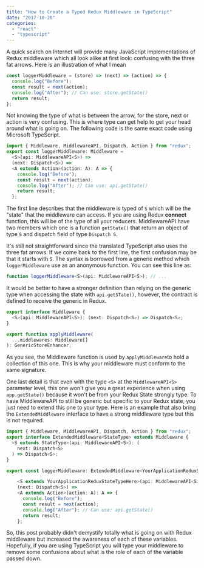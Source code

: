```yaml
---
title: "How to Create a Typed Redux Middleware in TypeScript"
date: "2017-10-20"
categories:
  - "react"
  - "typescript"
---
```


A quick search on Internet will provide many JavaScript implementations of Redux middleware which all look alike at first look: confusing with the three fat arrows. Here is an illustration of what I mean

```typescript
const loggerMiddleware = (store) => (next) => (action) => {
  console.log("Before");
  const result = next(action);
  console.log("After"); // Can use: store.getState()
  return result;
};
```

Not knowing the type of what is between the arrow, for the store, next or action is very confusing. This is where type can get help to get your head around what is going on. The following code is the same exact code using Microsoft TypeScript.

```typescript
import { Middleware, MiddlewareAPI, Dispatch, Action } from "redux";
export const loggerMiddleware: Middleware =
  <S>(api: MiddlewareAPI<S>) =>
  (next: Dispatch<S>) =>
  <A extends Action>(action: A): A => {
    console.log("Before");
    const result = next(action);
    console.log("After"); // Can use: api.getState()
    return result;
  };
```

The first line describes that the middleware is typed of `S` which will be the "state" that the middleware can access. If you are using Redux **connect** function, this will be of the type of all your reducers. MiddlewareAPI have two members which one is a function `getState()` that return an object of type `S` and dispatch field of type `Dispatch S`.

It's still not straightforward since the translated TypeScript also uses the three fat arrows. If we come back to the first line, the first confusion may be that it starts with `S`. The syntax is borrowed from a generic method which `loggerMiddleware` use as an anonymous function. You can see this line as:

```typescript
function loggerMiddleware<S>(api: MiddlewareAPI<S>); // ...
```

It would be better to have a stronger definition than relying on the generic type when accessing the state with `api.getSTate()`, however, the contract is defined to receive the generic in Redux.

```typescript
export interface Middleware {
  <S>(api: MiddlewareAPI<S>): (next: Dispatch<S>) => Dispatch<S>;
}

export function applyMiddleware(
  ...middlewares: Middleware[]
): GenericStoreEnhancer;
```

As you see, the Middleware function is used by `applyMiddleware`to hold a collection of this one. This is why your middleware must conform to the same signature.

One last detail is that even with the type `<S>` at the `MiddlewareAPI<S>` parameter level, this one won't give you a great experience when using `app.getState()` because it won't be from your Redux State strongly type. To have MiddlewareAPI to still be generic but specific to your Redux state, you just need to extend this one to your type. Here is an example that also bring the `ExtendedMiddleware` interface to have a strong middleware type but this is not required.

```typescript
import { Middleware, MiddlewareAPI, Dispatch, Action } from "redux";
export interface ExtendedMiddleware<StateType> extends Middleware {
  <S extends StateType>(api: MiddlewareAPI<S>): (
    next: Dispatch<S>
  ) => Dispatch<S>;
}

export const loggerMiddleware: ExtendedMiddleware<YourApplicationReduxStateTypeHere> =

    <S extends YourApplicationReduxStateTypeHere>(api: MiddlewareAPI<S>) =>
    (next: Dispatch<S>) =>
    <A extends Action>(action: A): A => {
      console.log("Before");
      const result = next(action);
      console.log("After"); // Can use: api.getState()
      return result;
    };
```

So, this post probably didn't demystify totally what is going on with Redux middleware but increased the awareness of each of these variables. Hopefully, if you are using TypeScript you will type your middleware to remove some confusions about what is the role of each of the variable passed down.
